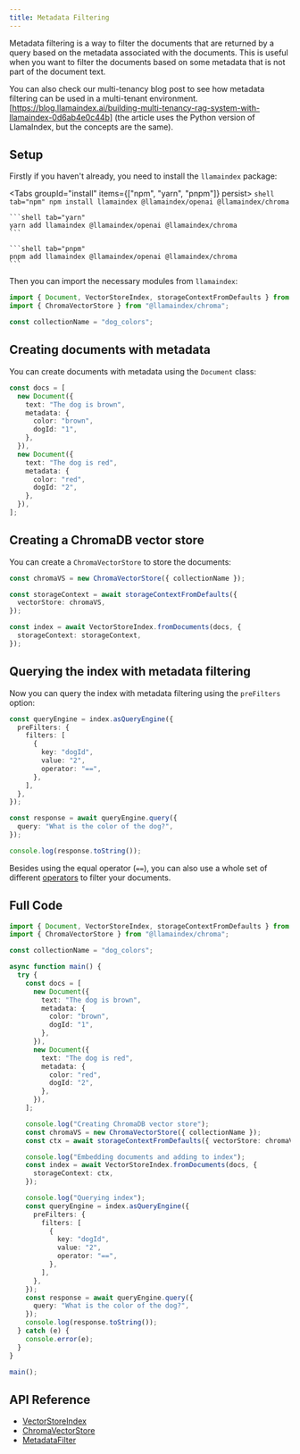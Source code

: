 ```yaml
---
title: Metadata Filtering
---
```


Metadata filtering is a way to filter the documents that are returned by a query based on the metadata associated with the documents. This is useful when you want to filter the documents based on some metadata that is not part of the document text.

You can also check our multi-tenancy blog post to see how metadata filtering can be used in a multi-tenant environment. [https://blog.llamaindex.ai/building-multi-tenancy-rag-system-with-llamaindex-0d6ab4e0c44b] (the article uses the Python version of LlamaIndex, but the concepts are the same).

## Setup

Firstly if you haven't already, you need to install the `llamaindex` package:


<Tabs groupId="install" items={["npm", "yarn", "pnpm"]} persist>
	```shell tab="npm"
	npm install llamaindex @llamaindex/openai @llamaindex/chroma
	```

	```shell tab="yarn"
	yarn add llamaindex @llamaindex/openai @llamaindex/chroma
	```

	```shell tab="pnpm"
	pnpm add llamaindex @llamaindex/openai @llamaindex/chroma
	```
</Tabs>

Then you can import the necessary modules from `llamaindex`:

```ts
import { Document, VectorStoreIndex, storageContextFromDefaults } from "llamaindex";
import { ChromaVectorStore } from "@llamaindex/chroma";

const collectionName = "dog_colors";
```

## Creating documents with metadata

You can create documents with metadata using the `Document` class:

```ts
const docs = [
  new Document({
    text: "The dog is brown",
    metadata: {
      color: "brown",
      dogId: "1",
    },
  }),
  new Document({
    text: "The dog is red",
    metadata: {
      color: "red",
      dogId: "2",
    },
  }),
];
```

## Creating a ChromaDB vector store

You can create a `ChromaVectorStore` to store the documents:

```ts
const chromaVS = new ChromaVectorStore({ collectionName });

const storageContext = await storageContextFromDefaults({
  vectorStore: chromaVS,
});

const index = await VectorStoreIndex.fromDocuments(docs, {
  storageContext: storageContext,
});
```

## Querying the index with metadata filtering

Now you can query the index with metadata filtering using the `preFilters` option:

```ts
const queryEngine = index.asQueryEngine({
  preFilters: {
    filters: [
      {
        key: "dogId",
        value: "2",
        operator: "==",
      },
    ],
  },
});

const response = await queryEngine.query({
  query: "What is the color of the dog?",
});

console.log(response.toString());
```

Besides using the equal operator (`==`), you can also use a whole set of different [operators](/docs/api/interfaces/MetadataFilter#operator) to filter your documents.

## Full Code

```ts
import { Document, VectorStoreIndex, storageContextFromDefaults } from "llamaindex";
import { ChromaVectorStore } from "@llamaindex/chroma";

const collectionName = "dog_colors";

async function main() {
  try {
    const docs = [
      new Document({
        text: "The dog is brown",
        metadata: {
          color: "brown",
          dogId: "1",
        },
      }),
      new Document({
        text: "The dog is red",
        metadata: {
          color: "red",
          dogId: "2",
        },
      }),
    ];

    console.log("Creating ChromaDB vector store");
    const chromaVS = new ChromaVectorStore({ collectionName });
    const ctx = await storageContextFromDefaults({ vectorStore: chromaVS });

    console.log("Embedding documents and adding to index");
    const index = await VectorStoreIndex.fromDocuments(docs, {
      storageContext: ctx,
    });

    console.log("Querying index");
    const queryEngine = index.asQueryEngine({
      preFilters: {
        filters: [
          {
            key: "dogId",
            value: "2",
            operator: "==",
          },
        ],
      },
    });
    const response = await queryEngine.query({
      query: "What is the color of the dog?",
    });
    console.log(response.toString());
  } catch (e) {
    console.error(e);
  }
}

main();
```

## API Reference

- [VectorStoreIndex](/docs/api/classes/VectorStoreIndex)
- [ChromaVectorStore](/docs/api/classes/ChromaVectorStore)
- [MetadataFilter](/docs/api/interfaces/MetadataFilter)
